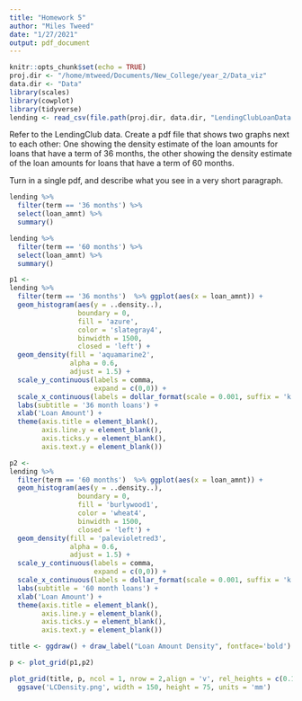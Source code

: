 ```yaml
---
title: "Homework 5"
author: "Miles Tweed"
date: "1/27/2021"
output: pdf_document
---
```


```r
knitr::opts_chunk$set(echo = TRUE)
proj.dir <- "/home/mtweed/Documents/New_College/year_2/Data_viz"
data.dir <- "Data"
library(scales)
library(cowplot)
library(tidyverse)
lending <- read_csv(file.path(proj.dir, data.dir, "LendingClubLoanData.csv"))
```

Refer to the LendingClub data. Create a pdf file that shows two graphs next to each other: One showing the density estimate of the loan amounts for loans that have a term of 36 months, the other showing the density estimate of the loan amounts for loans that have a term of 60 months.

Turn in a single pdf, and describe what you see in a very short paragraph.

```r
lending %>% 
  filter(term == '36 months') %>%
  select(loan_amnt) %>% 
  summary()

lending %>% 
  filter(term == '60 months') %>%
  select(loan_amnt) %>% 
  summary()

p1 <- 
lending %>% 
  filter(term == '36 months')  %>% ggplot(aes(x = loan_amnt)) +
  geom_histogram(aes(y = ..density..),
                 boundary = 0, 
                 fill = 'azure',
                 color = 'slategray4',
                 binwidth = 1500,
                 closed = 'left') + 
  geom_density(fill = 'aquamarine2',
               alpha = 0.6, 
               adjust = 1.5) + 
  scale_y_continuous(labels = comma, 
                     expand = c(0,0)) + 
  scale_x_continuous(labels = dollar_format(scale = 0.001, suffix = 'k')) +
  labs(subtitle = '36 month loans') +
  xlab('Loan Amount') +
  theme(axis.title = element_blank(),
        axis.line.y = element_blank(),
        axis.ticks.y = element_blank(),
        axis.text.y = element_blank())

p2 <- 
lending %>% 
  filter(term == '60 months')  %>% ggplot(aes(x = loan_amnt)) +
  geom_histogram(aes(y = ..density..),
                 boundary = 0, 
                 fill = 'burlywood1',
                 color = 'wheat4',
                 binwidth = 1500,
                 closed = 'left') + 
  geom_density(fill = 'palevioletred3',
               alpha = 0.6, 
               adjust = 1.5) + 
  scale_y_continuous(labels = comma, 
                     expand = c(0,0)) +
  scale_x_continuous(labels = dollar_format(scale = 0.001, suffix = 'k')) +
  labs(subtitle = '60 month loans') +
  xlab('Loan Amount') + 
  theme(axis.title = element_blank(),
        axis.line.y = element_blank(),
        axis.ticks.y = element_blank(),
        axis.text.y = element_blank())

title <- ggdraw() + draw_label("Loan Amount Density", fontface='bold')

p <- plot_grid(p1,p2) 

plot_grid(title, p, ncol = 1, nrow = 2,align = 'v', rel_heights = c(0.1,1)) +
  ggsave('LCDensity.png', width = 150, height = 75, units = 'mm')
```